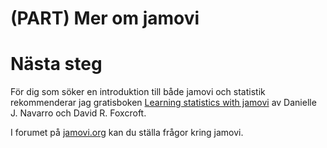 # (PART) Mer om jamovi {-}

# Nästa steg

För dig som söker en introduktion till både jamovi och statistik rekommenderar jag gratisboken <a href="https://www.learnstatswithjamovi.com/">Learning statistics with jamovi</a> av Danielle J. Navarro och David R. Foxcroft.  

I forumet på <a href="https://forum.jamovi.org/">jamovi.org</a> kan du ställa frågor kring jamovi.
